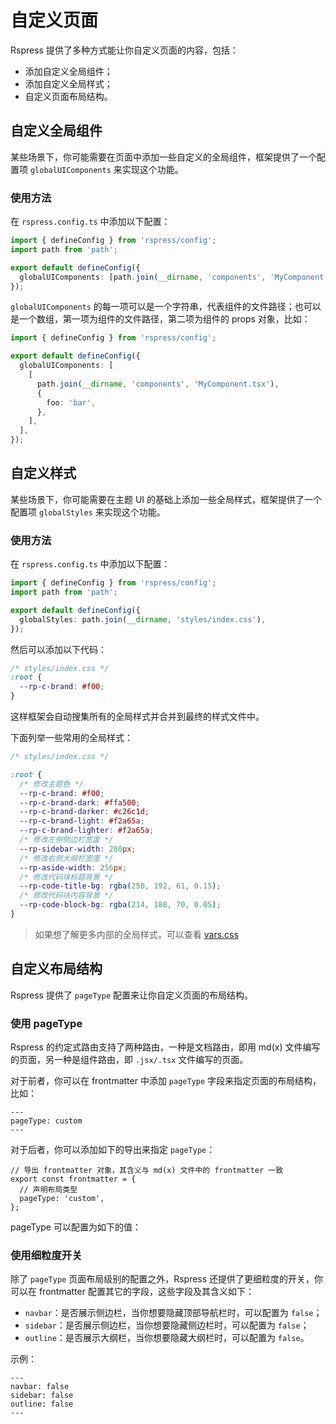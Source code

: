 # 自定义页面

Rspress 提供了多种方式能让你自定义页面的内容，包括：

- 添加自定义全局组件；
- 添加自定义全局样式；
- 自定义页面布局结构。

## 自定义全局组件

某些场景下，你可能需要在页面中添加一些自定义的全局组件，框架提供了一个配置项 `globalUIComponents` 来实现这个功能。

### 使用方法

在 `rspress.config.ts` 中添加以下配置：

```ts title="rspress.config.ts"
import { defineConfig } from 'rspress/config';
import path from 'path';

export default defineConfig({
  globalUIComponents: [path.join(__dirname, 'components', 'MyComponent.tsx')],
});
```

`globalUIComponents` 的每一项可以是一个字符串，代表组件的文件路径；也可以是一个数组，第一项为组件的文件路径，第二项为组件的 props 对象，比如：

```ts title="rspress.config.ts"
import { defineConfig } from 'rspress/config';

export default defineConfig({
  globalUIComponents: [
    [
      path.join(__dirname, 'components', 'MyComponent.tsx'),
      {
        foo: 'bar',
      },
    ],
  ],
});
```


<GlobalUIComponents />

## 自定义样式

某些场景下，你可能需要在主题 UI 的基础上添加一些全局样式，框架提供了一个配置项 `globalStyles` 来实现这个功能。

### 使用方法

在 `rspress.config.ts` 中添加以下配置：

```ts title="rspress.config.ts"
import { defineConfig } from 'rspress/config';
import path from 'path';

export default defineConfig({
  globalStyles: path.join(__dirname, 'styles/index.css'),
});
```

然后可以添加以下代码：

```css
/* styles/index.css */
:root {
  --rp-c-brand: #f00;
}
```

这样框架会自动搜集所有的全局样式并合并到最终的样式文件中。

下面列举一些常用的全局样式：

```css
/* styles/index.css */

:root {
  /* 修改主题色 */
  --rp-c-brand: #f00;
  --rp-c-brand-dark: #ffa500;
  --rp-c-brand-darker: #c26c1d;
  --rp-c-brand-light: #f2a65a;
  --rp-c-brand-lighter: #f2a65a;
  /* 修改左侧侧边栏宽度 */
  --rp-sidebar-width: 280px;
  /* 修改右侧大纲栏宽度 */
  --rp-aside-width: 256px;
  /* 修改代码块标题背景 */
  --rp-code-title-bg: rgba(250, 192, 61, 0.15);
  /* 修改代码块内容背景 */
  --rp-code-block-bg: rgba(214, 188, 70, 0.05);
}
```

> 如果想了解更多内部的全局样式，可以查看 [vars.css](https://github.com/web-infra-dev/rspress/blob/main/packages/core/src/theme-default/styles/vars.css)

## 自定义布局结构

Rspress 提供了 `pageType` 配置来让你自定义页面的布局结构。

### 使用 pageType

Rspress 的约定式路由支持了两种路由，一种是文档路由，即用 md(x) 文件编写的页面，另一种是组件路由，即 `.jsx/.tsx` 文件编写的页面。

对于前者，你可以在 frontmatter 中添加 `pageType` 字段来指定页面的布局结构，比如：

```mdx title="foo.mdx"
---
pageType: custom
---
```

对于后者，你可以添加如下的导出来指定 `pageType`：

```tsx title="foo.tsx"
// 导出 frontmatter 对象，其含义与 md(x) 文件中的 frontmatter 一致
export const frontmatter = {
  // 声明布局类型
  pageType: 'custom',
};
```

pageType 可以配置为如下的值：


<PageType />

### 使用细粒度开关

除了 `pageType` 页面布局级别的配置之外，Rspress 还提供了更细粒度的开关，你可以在 frontmatter 配置其它的字段，这些字段及其含义如下：

- `navbar`：是否展示侧边栏，当你想要隐藏顶部导航栏时，可以配置为 `false`；
- `sidebar`：是否展示侧边栏，当你想要隐藏侧边栏时，可以配置为 `false`；
- `outline`：是否展示大纲栏，当你想要隐藏大纲栏时，可以配置为 `false`。

示例：

```mdx title="foo.mdx"
---
navbar: false
sidebar: false
outline: false
---
```

